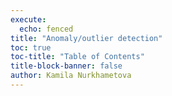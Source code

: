 ```yaml
---
execute:
  echo: fenced
title: "Anomaly/outlier detection"
toc: true
toc-title: "Table of Contents"
title-block-banner: false
author: Kamila Nurkhametova
---
```



